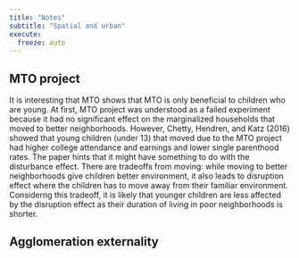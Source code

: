 ```yaml
---
title: "Notes"
subtitle: "Spatial and urban"
execute:
  freeze: auto
---
```


## MTO project

It is interesting that MTO shows that MTO is only beneficial to children who are young. At first, MTO project was understood as a failed experiment because it had no significant effect on the marginalized households that moved to better neighborhoods. However, Chetty, Hendren, and Katz (2016) showed that young children (under 13) that moved due to the MTO project had higher college attendance and earnings and lower single parenthood rates. The paper hints that it might have something to do with the disturbance effect. There are tradeoffs from moving: while moving to better neighborhoods give children better environment, it also leads to disruption effect where the children has to move away from their familiar environment. Considerng this tradeoff, it is likely that younger children are less affected by the disruption effect as their duration of living in poor neighborhoods is shorter.

## Agglomeration externality
